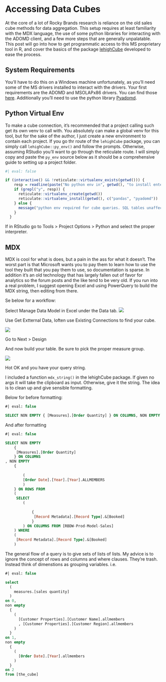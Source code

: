 # Accessing Data Cubes

At the core of a lot of Rocky Brands research is reliance on the old sales cube methods for data aggregation. This setup requires at least familiarity with the MDX language, the use of some python libraries for interacting with the ADOMD client, and a few more steps that are generally unpalatable. This post will go into how to get programmatic access to this MS proprietary tool in R, and cover the basics of the package [lehighCube](https://github.com/lehighkent/lehighCube) developed to ease the process. 

## System Requirements

You'll have to do this on a Windows machine unfortunately, as you'll need some of the MS drivers installed to interact with the drivers. Your first requirements are the ADOMD and MSOLAPx86 drivers. You can find those [here](https://learn.microsoft.com/en-us/analysis-services/client-libraries?view=asallproducts-allversions). Additionally you'll need to use the python library [Pyadomd](https://github.com/S-C-O-U-T/Pyadomd). 

## Python Virtual Env

To make a cube connection, it's recommended that a project calling such get its own venv to call with. You absolutely can make a global venv for this tool, but for the sake of the author, I just create a new environment to contain each project. If you go thr route of the `lehighCube` package, you can simply call `lehighCube::py_env()` and follow the prompts. Otherwise, assuming RStudio you'll want to go through the reticulate route. I will simply copy and paste the `py_env` source below as it should be a comprehensive guide to setting up a project folder. 

```r
#| eval: false

if (interactive() && !reticulate::virtualenv_exists(getwd())) {
    resp = readline(paste("No python env in", getwd(), "to install enter y, or press enter to continue /n \n"))
    if (grepl("y", resp)) {
      reticulate::virtualenv_create(getwd())
      reticulate::virtualenv_install(getwd(), c("pandas", "pyadomd"))
    } else {
      message("python env required for cube queries. SQL tables unaffected")
    }
  }
```

If in RStudio go to Tools > Project Options > Python and select the proper interpreter. 

## MDX

MDX is cool for what is does, but a pain in the ass for what it doesn't. The worst part is that Microsoft wants you to pay them to learn how to use the tool they built that you pay them to use, so documentation is sparse. In addition it's an old technology that has largely fallen out of favor for analytics so the forum posts and the like tend to be very old. If you run into a real problem, I suggest opening Excel and using PowerQuery to build the MDX string, then editing from there. 

Se below for a workflow:

Select Manage Data Model in Excel under the Data tab. 
![](screen_datamodel.png)

Use Get Extternal Data, Ioften use Existing Connections to find your cube. 

![](scree_connections.png)

Go to Next > Design

And now build your table. Be sure to pick the proper measure group.

![](screen_builder.png)

Hot OK and you have your query string.

I included a function `mdx_string()` in the lehighCube package. If given no args it will take the clipboard as input. Otherwise, give it the string. The idea is to clean up and give sensible formatting. 

Below for before formatting:

```sql
#| eval: false

SELECT NON EMPTY { [Measures].[Order Quantity] } ON COLUMNS, NON EMPTY { ([Order Date].[Year].[Year].ALLMEMBERS ) } DIMENSION PROPERTIES MEMBER_CAPTION, MEMBER_UNIQUE_NAME ON ROWS FROM ( SELECT ( { [Record Metadata].[Record Type].&[Booked] } ) ON COLUMNS FROM [RBDW-Prod-Model-Sales]) WHERE ( [Record Metadata].[Record Type].&[Booked] ) CELL PROPERTIES VALUE, BACK_COLOR, FORE_COLOR, FORMATTED_VALUE, FORMAT_STRING, FONT_NAME, FONT_SIZE, FONT_FLAGS
```

And after formatting

```sql
#| eval: false

SELECT NON EMPTY 
	{
	 [Measures].[Order Quantity] 
	} ON COLUMNS
, NON EMPTY 
	{
	 
		(
		[Order Date].[Year].[Year].ALLMEMBERS 
		) 
	} ON ROWS FROM 
	(
	 SELECT 
		(
		 
			{
			 [Record Metadata].[Record Type].&[Booked] 
			} 
		) ON COLUMNS FROM [RBDW-Prod-Model-Sales]
	) WHERE 
	(
	 [Record Metadata].[Record Type].&[Booked] 
	)
```

The general flow of a query is to give sets of lists of lists. My advice is to ignore the concept of rows and columns and where clauses. They're trash. Instead think of dimenstions as grouping variables. i.e.

```sql
#| eval: false

select 
  (
    measures.[sales quantity]
  )
on 0, 
non empty 
  {
    (
      [Customer Properties].[Customer Name].allmembers
      , [Customer Properties].[Customer Region].allmembers
    )
  }
on 1,
non empty
  {
    (
      [Order Date].[Year].allmembers
    )
  }
on 2
from [the_cube]
```

